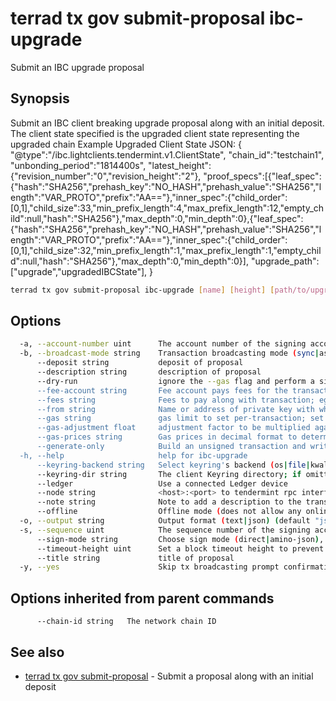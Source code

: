 # terrad tx gov submit-proposal ibc-upgrade

Submit an IBC upgrade proposal

## Synopsis

Submit an IBC client breaking upgrade proposal along with an initial deposit.
The client state specified is the upgraded client state representing the upgraded chain
Example Upgraded Client State JSON: 
{
	"@type":"/ibc.lightclients.tendermint.v1.ClientState",
 	"chain_id":"testchain1",
	"unbonding_period":"1814400s",
	"latest_height":{"revision_number":"0","revision_height":"2"},
	"proof_specs":[{"leaf_spec":{"hash":"SHA256","prehash_key":"NO_HASH","prehash_value":"SHA256","length":"VAR_PROTO","prefix":"AA=="},"inner_spec":{"child_order":[0,1],"child_size":33,"min_prefix_length":4,"max_prefix_length":12,"empty_child":null,"hash":"SHA256"},"max_depth":0,"min_depth":0},{"leaf_spec":{"hash":"SHA256","prehash_key":"NO_HASH","prehash_value":"SHA256","length":"VAR_PROTO","prefix":"AA=="},"inner_spec":{"child_order":[0,1],"child_size":32,"min_prefix_length":1,"max_prefix_length":1,"empty_child":null,"hash":"SHA256"},"max_depth":0,"min_depth":0}],
	"upgrade_path":["upgrade","upgradedIBCState"],
}
			

```sh Terrad
terrad tx gov submit-proposal ibc-upgrade [name] [height] [path/to/upgraded_client_state.json] [flags]
```

## Options

```sh Terrad
  -a, --account-number uint      The account number of the signing account (offline mode only)
  -b, --broadcast-mode string    Transaction broadcasting mode (sync|async|block) (default "sync")
      --deposit string           deposit of proposal
      --description string       description of proposal
      --dry-run                  ignore the --gas flag and perform a simulation of a transaction, but don't broadcast it (when enabled, the local Keybase is not accessible)
      --fee-account string       Fee account pays fees for the transaction instead of deducting from the signer
      --fees string              Fees to pay along with transaction; eg: 10uatom
      --from string              Name or address of private key with which to sign
      --gas string               gas limit to set per-transaction; set to "auto" to calculate sufficient gas automatically (default 200000)
      --gas-adjustment float     adjustment factor to be multiplied against the estimate returned by the tx simulation; if the gas limit is set manually this flag is ignored  (default 1)
      --gas-prices string        Gas prices in decimal format to determine the transaction fee (e.g. 0.1uatom)
      --generate-only            Build an unsigned transaction and write it to STDOUT (when enabled, the local Keybase is not accessible)
  -h, --help                     help for ibc-upgrade
      --keyring-backend string   Select keyring's backend (os|file|kwallet|pass|test|memory) (default "os")
      --keyring-dir string       The client Keyring directory; if omitted, the default 'home' directory will be used
      --ledger                   Use a connected Ledger device
      --node string              <host>:<port> to tendermint rpc interface for this chain (default "tcp://localhost:26657")
      --note string              Note to add a description to the transaction (previously --memo)
      --offline                  Offline mode (does not allow any online functionality
  -o, --output string            Output format (text|json) (default "json")
  -s, --sequence uint            The sequence number of the signing account (offline mode only)
      --sign-mode string         Choose sign mode (direct|amino-json), this is an advanced feature
      --timeout-height uint      Set a block timeout height to prevent the tx from being committed past a certain height
      --title string             title of proposal
  -y, --yes                      Skip tx broadcasting prompt confirmation
```

## Options inherited from parent commands

```
      --chain-id string   The network chain ID
```

## See also

* [terrad tx gov submit-proposal](terrad_tx_gov_submit-proposal.mdx)	 - Submit a proposal along with an initial deposit


